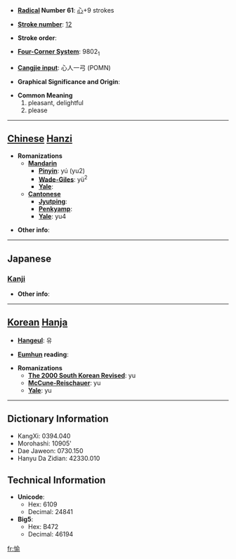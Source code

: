 * '''[[Wiktionary:Chinese radical index| Radical]] Number 61''': [[Wiktionary:Chinese radical index 心|心]]+9 strokes

* '''[[Wiktionary:Chinese total strokes index|Stroke number]]''': [[Wiktionary:Chinese total strokes index 12|12]]

* '''Stroke order''': 

* '''[[Wiktionary:Chinese four corner index|Four-Corner System]]''': 9802<sub>1</sub>

* '''[[Wiktionary:Chinese Cangjie index|Cangjie input]]''': 心人一弓 (POMN)

* '''Graphical Significance and Origin''': 

* '''Common Meaning'''
*#pleasant, delightful
*# please


----

== [[Chinese]] [[Hanzi]] ==

* '''Romanizations'''
** '''[[Mandarin]]'''
*** '''[[Pinyin]]''': yú (yu2)
*** '''[[Wade-Giles]]''': yü<sup>2</sup>
*** '''[[Yale]]''': 
** '''[[Cantonese]]'''
*** '''[[Jyutping]]''':
*** '''[[Penkyamp]]''': 
*** '''[[Yale]]''': yu4

* '''Other info''': 

----

==Japanese==
===[[Kanji]]===
{{kanji|on readings=[[ゆ]] (yu), [[とう]] (tō)
|kun readings=[[たのしむ]] (tanoshimu), [[たのしい]] (tanoshii)
}}

* '''Other info''':  

----

== [[Korean]] [[Hanja]] ==

* '''[[Hangeul]]''': 유

* '''[[Eumhun]] reading''': 

* '''Romanizations'''
** '''[[The 2000 South Korean Revised Romanization|The 2000 South Korean Revised]]''': yu
** '''[[McCune-Reischauer]]''': yu
** '''[[Yale]]''': yu

----

== Dictionary Information ==

* KangXi: 0394.040
* Morohashi: 10905'
* Dae Jaweon: 0730.150
* Hanyu Da Zidian: 42330.010

== Technical Information ==

* '''Unicode''':
** Hex: 6109
** Decimal: 24841
* '''Big5''':
** Hex: B472
** Decimal: 46194

[[fr:愉]]